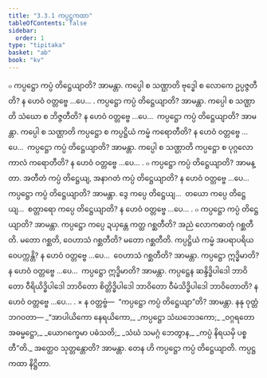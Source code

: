 ```yaml
---
title: "3.3.1 ကပ္ပဋ္ဌကထာ"
tableOfContents: false
sidebar:
  order: 1
type: "tipitaka"
basket: "ab"
book: "kv"
---
```



<DynamicBreadcrumb />

<Division number="654" book="kv" e="ch" v="32" p="345">

<Paragraph number="2139" book="kv">
๐ ကပ္ပဋ္ဌော ကပ္ပံ တိဋ္ဌေယျာတိ? အာမန္တာ. ကပ္ပေါ စ သဏ္ဌာတိ ဗုဒ္ဓေါ စ လောကေ ဥပ္ပဇ္ဇတီတိ? န ဟေဝံ ဝတ္တဗ္ဗေ …ပေ… . ကပ္ပဋ္ဌော ကပ္ပံ တိဋ္ဌေယျာတိ? အာမန္တာ. ကပ္ပေါ စ သဏ္ဌာတိ သံဃော စ ဘိဇ္ဇတီတိ? န ဟေဝံ ဝတ္တဗ္ဗေ …ပေ…  ကပ္ပဋ္ဌော ကပ္ပံ တိဋ္ဌေယျာတိ? အာမန္တာ. ကပ္ပေါ စ သဏ္ဌာတိ ကပ္ပဋ္ဌော စ ကပ္ပဋ္ဌိယံ ကမ္မံ ကရောတီတိ? န ဟေဝံ ဝတ္တဗ္ဗေ …ပေ…  ကပ္ပဋ္ဌော ကပ္ပံ တိဋ္ဌေယျာတိ? အာမန္တာ. ကပ္ပေါ စ သဏ္ဌာတိ ကပ္ပဋ္ဌော စ ပုဂ္ဂလော ကာလံ ကရောတီတိ? န ဟေဝံ ဝတ္တဗ္ဗေ …ပေ… .
</Paragraph>

</Division>
<Division number="655" book="kv" e="ch" v="32" p="345">

<Paragraph number="2140" book="kv">
๐ ကပ္ပဋ္ဌော ကပ္ပံ တိဋ္ဌေယျာတိ? အာမန္တာ. အတီတံ ကပ္ပံ တိဋ္ဌေယျ, အနာဂတံ ကပ္ပံ တိဋ္ဌေယျာတိ? န ဟေဝံ ဝတ္တဗ္ဗေ …ပေ…  ကပ္ပဋ္ဌော ကပ္ပံ တိဋ္ဌေယျာတိ? အာမန္တာ. ဒွေ ကပ္ပေ တိဋ္ဌေယျ…  တယော ကပ္ပေ တိဋ္ဌေယျ…  စတ္တာရော ကပ္ပေ တိဋ္ဌေယျာတိ? န ဟေဝံ ဝတ္တဗ္ဗေ …ပေ… .
</Paragraph>

</Division>
<Division number="656" book="kv" e="ch" v="32" p="345">

<Paragraph number="2141" book="kv">
๐ ကပ္ပဋ္ဌော ကပ္ပံ တိဋ္ဌေယျာတိ? အာမန္တာ. ကပ္ပဋ္ဌော ကပ္ပေ ဍယှန္တေ ကတ္ထ ဂစ္ဆတီတိ? အညံ လောကဓာတုံ ဂစ္ဆတီတိ. မတော ဂစ္ဆတိ, ဝေဟာသံ ဂစ္ဆတီတိ? မတော ဂစ္ဆတီတိ. ကပ္ပဋ္ဌိယံ ကမ္မံ အပရာပရိယဝေပက္ကန္တိ? န ဟေဝံ ဝတ္တဗ္ဗေ …ပေ…  ဝေဟာသံ ဂစ္ဆတီတိ? အာမန္တာ. ကပ္ပဋ္ဌော ဣဒ္ဓိမာတိ? န ဟေဝံ ဝတ္တဗ္ဗေ …ပေ…  ကပ္ပဋ္ဌော ဣဒ္ဓိမာတိ? အာမန္တာ. ကပ္ပဋ္ဌေန ဆန္ဒိဒ္ဓိပါဒေါ ဘာဝိတော ဝီရိယိဒ္ဓိပါဒေါ ဘာဝိတော စိတ္တိဒ္ဓိပါဒေါ ဘာဝိတော ဝီမံသိဒ္ဓိပါဒေါ ဘာဝိတောတိ? န ဟေဝံ ဝတ္တဗ္ဗေ …ပေ… .
</Paragraph>

</Division>
<Division number="657" book="kv" e="ch" v="32" p="346">

<Paragraph number="2142" book="kv">
× န ဝတ္တဗ္ဗံ—  “ကပ္ပဋ္ဌော ကပ္ပံ တိဋ္ဌေယျာ”တိ? အာမန္တာ. နနု ဝုတ္တံ ဘဂဝတာ—
</Paragraph>

<Paragraph number="2143" type="verses" book="kv">
_“အာပါယိကော နေရယိကော,_  
_ကပ္ပဋ္ဌော သံဃဘေဒကော;_  
_ဝဂ္ဂရတော အဓမ္မဋ္ဌော,_  
_ယောဂက္ခေမာ ပဓံသတိ;_  
_သံဃံ သမဂ္ဂံ ဘေတွာန,_  
_ကပ္ပံ နိရယမှိ ပစ္စတီ”တိ._  

</Paragraph>

<Paragraph number="2144" book="kv">
အတ္ထေဝ သုတ္တန္တောတိ? အာမန္တာ. တေန ဟိ ကပ္ပဋ္ဌော ကပ္ပံ တိဋ္ဌေယျာတိ.

</Paragraph>
</Division>

<Paragraph number="2145" type="center" book="kv">
ကပ္ပဋ္ဌကထာ နိဋ္ဌိတာ.
</Paragraph>